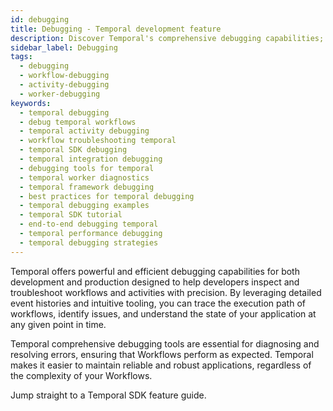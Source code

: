 ```yaml
---
id: debugging
title: Debugging - Temporal development feature
description: Discover Temporal's comprehensive debugging capabilities; tools and frameworks that facilitate Workflow and activity debugging across different programming languages with Temporal.
sidebar_label: Debugging
tags:
  - debugging
  - workflow-debugging
  - activity-debugging
  - worker-debugging
keywords:
  - temporal debugging
  - debug temporal workflows
  - temporal activity debugging
  - workflow troubleshooting temporal
  - temporal SDK debugging
  - temporal integration debugging
  - debugging tools for temporal
  - temporal worker diagnostics
  - temporal framework debugging
  - best practices for temporal debugging
  - temporal debugging examples
  - temporal SDK tutorial
  - end-to-end debugging temporal
  - temporal performance debugging
  - temporal debugging strategies
---
```



Temporal offers powerful and efficient debugging capabilities for both development and production designed to help developers inspect and troubleshoot workflows and activities with precision.
By leveraging detailed event histories and intuitive tooling, you can trace the execution path of workflows, identify issues, and understand the state of your application at any given point in time.

Temporal comprehensive debugging tools are essential for diagnosing and resolving errors, ensuring that Workflows perform as expected.
Temporal makes it easier to maintain reliable and robust applications, regardless of the complexity of your Workflows.

Jump straight to a Temporal SDK feature guide.

<RelatedReadContainer>
    <RelatedReadItem path="/develop/go/debugging" text="Debugging using the Go SDK" archetype="feature-guide" />
    <RelatedReadItem path="/develop/java/debugging" text="Debugging using the Java SDK" archetype="feature-guide" />
    <RelatedReadItem path="/develop/php/debugging" text="Debugging using the PHP SDK" archetype="feature-guide" />
    <RelatedReadItem path="/develop/python/debugging" text="Debugging using the Python SDK" archetype="feature-guide" />
    <RelatedReadItem path="/develop/typescript/debugging" text="Debugging using the TypeScript SDK" archetype="feature-guide" />
    <RelatedReadItem path="/develop/dotnet/debugging" text="Debugging using the .NET SDK" archetype="feature-guide" />
</RelatedReadContainer>
